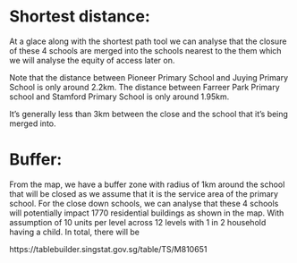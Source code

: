 # Shortest distance:

At a glace along with the shortest path tool we can analyse that the closure of these 4 schools are merged into the schools nearest to the them which we will analyse the equity of access later on.

Note that the distance between Pioneer Primary School and Juying Primary School is only around 2.2km. The distance between Farreer Park Primary school and Stamford Primary School is only around 1.95km.

It's generally less than 3km between the close and the school that it's being merged into.

# Buffer:

From the map, we have a buffer zone with radius of 1km around the school that will be closed as we assume that it is the service area of the primary school. For the close down schools, we can analyse that these 4 schools will potentially impact 1770 residential buildings as shown in the map. With assumption of 10 units per level across 12 levels with 1 in 2 household having a child. In total, there will be

https://tablebuilder.singstat.gov.sg/table/TS/M810651
